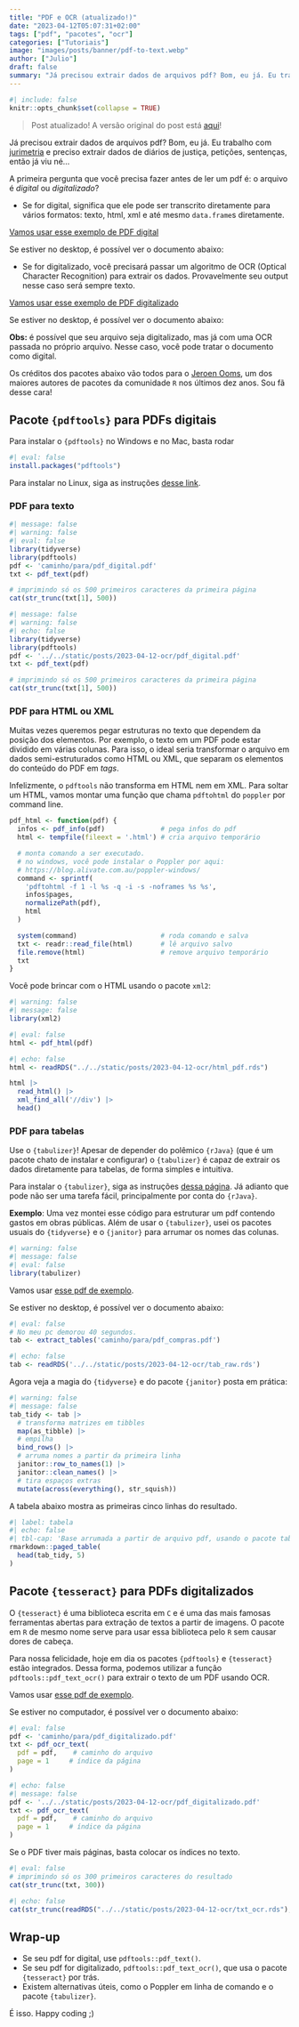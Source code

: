 ```yaml
---
title: "PDF e OCR (atualizado!)"
date: "2023-04-12T05:07:31+02:00"
tags: ["pdf", "pacotes", "ocr"]
categories: ["Tutoriais"]
image: "images/posts/banner/pdf-to-text.webp"
author: ["Julio"]
draft: false
summary: "Já precisou extrair dados de arquivos pdf? Bom, eu já. Eu trabalho com jurimetria e preciso extrair dados de diários oficiais, petições, sentenças, então já viu né... A primeira pergunta que você precisa fazer antes de ler um pdf é: o arquivo é digital ou digitalizado?"
---
```


```r
#| include: false
knitr::opts_chunk$set(collapse = TRUE)
```

> Post atualizado! A versão original do post está [aqui](https://blog.curso-r.com/posts/2017-05-27-ocr/)!

Já precisou extrair dados de arquivos pdf? Bom, eu já. Eu trabalho com [jurimetria](http://abj.org.br) e preciso extrair dados de diários de justiça, petições, sentenças, então já viu né...

A primeira pergunta que você precisa fazer antes de ler um pdf é: o arquivo é *digital* ou *digitalizado*?

- Se for digital, significa que ele pode ser transcrito diretamente para vários formatos: texto, html, xml e até mesmo `data.frame`s diretamente.

<a href="/posts/2023-04-12-ocr/pdf_digital.pdf" target="_blank">Vamos usar esse exemplo de PDF digital</a>

Se estiver no desktop, é possível ver o documento abaixo:

<object data="/posts/2023-04-12-ocr/pdf_digital.pdf" width="100%" height="375" type="application/pdf"></object>

- Se for digitalizado, você precisará passar um algoritmo de OCR (Optical Character Recognition) para extrair os dados. Provavelmente seu output nesse caso será sempre texto.

<a href="/posts/2023-04-12-ocr/pdf_digitalizado.pdf" target="_blank">Vamos usar esse exemplo de PDF digitalizado</a>

Se estiver no desktop, é possível ver o documento abaixo:

<object data="/posts/2023-04-12-ocr/pdf_digitalizado.pdf" width="100%" height="375" type="application/pdf"></object>

**Obs:** é possível que seu arquivo seja digitalizado, mas já com uma OCR passada no próprio arquivo. Nesse caso, você pode tratar o documento como digital.

Os créditos dos pacotes abaixo vão todos para o <a href="https://github.com/jeroen" target="_blank">Jeroen Ooms</a>, um dos maiores autores de pacotes da comunidade `R` nos últimos dez anos. Sou fã desse cara!

## Pacote `{pdftools}` para PDFs digitais

Para instalar o `{pdftools}` no Windows e no Mac, basta rodar

```r
#| eval: false
install.packages("pdftools")
```

Para instalar no Linux, siga as instruções <a href="https://github.com/ropensci/pdftools" target="blank">desse link</a>.

### PDF para texto

```r
#| message: false 
#| warning: false
#| eval: false
library(tidyverse)
library(pdftools)
pdf <- 'caminho/para/pdf_digital.pdf'
txt <- pdf_text(pdf)

# imprimindo só os 500 primeiros caracteres da primeira página
cat(str_trunc(txt[1], 500))
```

```r
#| message: false 
#| warning: false
#| echo: false
library(tidyverse)
library(pdftools)
pdf <- '../../static/posts/2023-04-12-ocr/pdf_digital.pdf'
txt <- pdf_text(pdf)

# imprimindo só os 500 primeiros caracteres da primeira página
cat(str_trunc(txt[1], 500))
```


### PDF para HTML ou XML

Muitas vezes queremos pegar estruturas no texto que dependem da posição dos elementos. Por exemplo, o texto em um PDF pode estar dividido em várias colunas. Para isso, o ideal seria transformar o arquivo em dados semi-estruturados como HTML ou XML, que separam os elementos do conteúdo do PDF em *tags*.

Infelizmente, o `pdftools` não transforma em HTML nem em XML. Para soltar um HTML, vamos montar uma função que chama `pdftohtml` do `poppler` por command line.

```r
pdf_html <- function(pdf) {
  infos <- pdf_info(pdf)              # pega infos do pdf
  html <- tempfile(fileext = '.html') # cria arquivo temporário

  # monta comando a ser executado.
  # no windows, você pode instalar o Poppler por aqui:
  # https://blog.alivate.com.au/poppler-windows/
  command <- sprintf(
    'pdftohtml -f 1 -l %s -q -i -s -noframes %s %s',
    infos$pages,
    normalizePath(pdf),
    html
  )

  system(command)                     # roda comando e salva
  txt <- readr::read_file(html)       # lê arquivo salvo
  file.remove(html)                   # remove arquivo temporário
  txt
}
```

Você pode brincar com o HTML usando o pacote `xml2`:

```r
#| warning: false
#| message: false
library(xml2)
```

```r
#| eval: false
html <- pdf_html(pdf)
```

```r
#| echo: false
html <- readRDS("../../static/posts/2023-04-12-ocr/html_pdf.rds")
```

```r
html |>
  read_html() |>
  xml_find_all('//div') |>
  head()
```

### PDF para tabelas

Use o `{tabulizer}`! Apesar de depender do polêmico `{rJava}` (que é um pacote chato de instalar e configurar) o `{tabulizer}` é capaz de extrair os dados diretamente para tabelas, de forma simples e intuitiva.

Para instalar o `{tabulizer}`, siga as instruções <a href="https://github.com/ropensci/tabulizer" target="_blank">dessa página</a>. Já adianto que pode não ser uma tarefa fácil, principalmente por conta do `{rJava}`.

**Exemplo**: Uma vez montei esse código para estruturar um pdf contendo gastos em obras públicas. Além de usar o `{tabulizer}`, usei os pacotes usuais do `{tidyverse}` e o `{janitor}` para arrumar os nomes das colunas.

```r
#| warning: false
#| message: false
#| eval: false
library(tabulizer)
```

Vamos usar <a href="/posts/2023-04-12-ocr/pdf_compras.pdf" target="_blank">esse pdf de exemplo</a>.

Se estiver no desktop, é possível ver o documento abaixo:

<object data="/posts/2023-04-12-ocr/pdf_compras.pdf" width="100%" type="application/pdf" height="375"></object>

```r
#| eval: false
# No meu pc demorou 40 segundos.
tab <- extract_tables('caminho/para/pdf_compras.pdf')
```

```r
#| echo: false
tab <- readRDS('../../static/posts/2023-04-12-ocr/tab_raw.rds')
```

Agora veja a magia do `{tidyverse}` e do pacote `{janitor}` posta em prática:

```r
#| warning: false
#| message: false
tab_tidy <- tab |>
  # transforma matrizes em tibbles
  map(as_tibble) |>
  # empilha
  bind_rows() |>
  # arruma nomes a partir da primeira linha
  janitor::row_to_names(1) |> 
  janitor::clean_names() |> 
  # tira espaços extras
  mutate(across(everything(), str_squish))
```

A tabela abaixo mostra as primeiras cinco linhas do resultado.

```r
#| label: tabela
#| echo: false
#| tbl-cap: 'Base arrumada a partir de arquivo pdf, usando o pacote tabulizer.'
rmarkdown::paged_table(
  head(tab_tidy, 5)
)
```

## Pacote `{tesseract}` para PDFs digitalizados

O `{tesseract}` é uma biblioteca escrita em `C` e é uma das mais famosas ferramentas abertas para extração de textos a partir de imagens. O pacote em `R` de mesmo nome serve para usar essa biblioteca pelo `R` sem causar dores de cabeça.

Para nossa felicidade, hoje em dia os pacotes `{pdftools}` e `{tesseract}` estão integrados. Dessa forma, podemos utilizar a função `pdftools::pdf_text_ocr()` para extrair o texto de um PDF usando OCR.

Vamos usar <a href="/posts/2023-04-12-ocr/pdf_digitalizado.pdf" target="_blank">esse pdf de exemplo</a>.



Se estiver no computador, é possível ver o documento abaixo:

<object data="/posts/2023-04-12-ocr/pdf_digitalizado.pdf" width="100%" type="application/pdf" height="375"></object>


```r
#| eval: false
pdf <- 'caminho/para/pdf_digitalizado.pdf'
txt <- pdf_ocr_text(
  pdf = pdf,    # caminho do arquivo
  page = 1     # índice da página
)
```

```r
#| echo: false
#| message: false
pdf <- '../../static/posts/2023-04-12-ocr/pdf_digitalizado.pdf'
txt <- pdf_ocr_text(
  pdf = pdf,    # caminho do arquivo
  page = 1     # índice da página
)
```

Se o PDF tiver mais páginas, basta colocar os índices no texto.


```r
#| eval: false
# imprimindo só os 300 primeiros caracteres do resultado
cat(str_trunc(txt, 300))
```

```r
#| echo: false
cat(str_trunc(readRDS("../../static/posts/2023-04-12-ocr/txt_ocr.rds"), 300))
```

## Wrap-up

- Se seu pdf for digital, use `pdftools::pdf_text()`.
- Se seu pdf for digitalizado, `pdftools::pdf_text_ocr()`, que usa o pacote `{tesseract}` por trás.
- Existem alternativas úteis, como o Poppler em linha de comando e o pacote `{tabulizer}`.

É isso. Happy coding ;)
